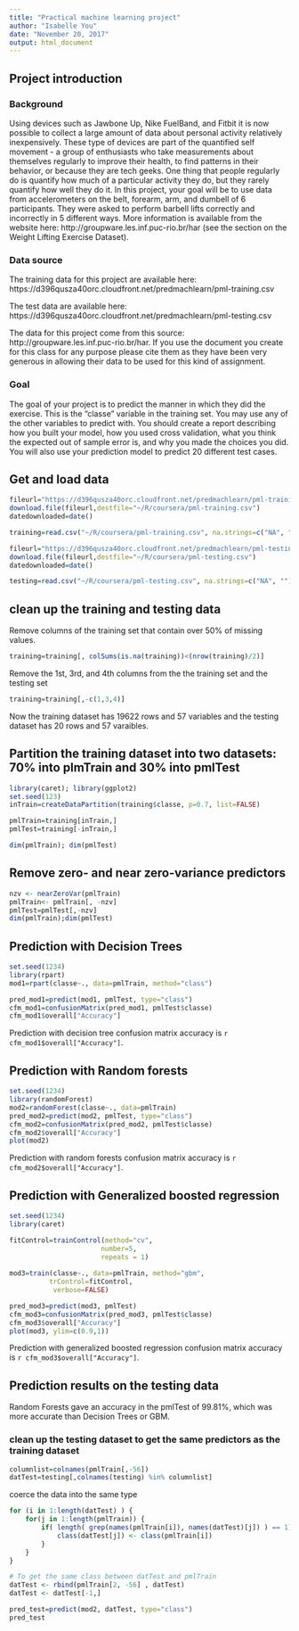 ---
title: "Practical machine learning project"
author: "Isabelle You"
date: "November 20, 2017"
output: html_document
---

## Project introduction

### Background
Using devices such as Jawbone Up, Nike FuelBand, and Fitbit it is now possible to collect a large amount of data about personal activity relatively inexpensively. These type of devices are part of the quantified self movement - a group of enthusiasts who take measurements about themselves regularly to improve their health, to find patterns in their behavior, or because they are tech geeks. One thing that people regularly do is quantify how much of a particular activity they do, but they rarely quantify how well they do it. In this project, your goal will be to use data from accelerometers on the belt, forearm, arm, and dumbell of 6 participants. They were asked to perform barbell lifts correctly and incorrectly in 5 different ways. More information is available from the website here: http://groupware.les.inf.puc-rio.br/har (see the section on the Weight Lifting Exercise Dataset).

### Data source

The training data for this project are available here: https://d396qusza40orc.cloudfront.net/predmachlearn/pml-training.csv

The test data are available here: https://d396qusza40orc.cloudfront.net/predmachlearn/pml-testing.csv

The data for this project come from this source: http://groupware.les.inf.puc-rio.br/har. If you use the document you create for this class for any purpose please cite them as they have been very generous in allowing their data to be used for this kind of assignment.

### Goal

The goal of your project is to predict the manner in which they did the exercise. This is the "classe" variable in the training set. You may use any of the other variables to predict with. You should create a report describing how you built your model, how you used cross validation, what you think the expected out of sample error is, and why you made the choices you did. You will also use your prediction model to predict 20 different test cases.

## Get and load data

```{r, warning=FALSE, echo=TRUE}

fileurl="https://d396qusza40orc.cloudfront.net/predmachlearn/pml-training.csv"
download.file(fileurl,destfile="~/R/coursera/pml-training.csv")
datedownloaded=date()

training=read.csv("~/R/coursera/pml-training.csv", na.strings=c("NA", ""))

fileurl="https://d396qusza40orc.cloudfront.net/predmachlearn/pml-testing.csv"
download.file(fileurl,destfile="~/R/coursera/pml-testing.csv")
datedownloaded=date()

testing=read.csv("~/R/coursera/pml-testing.csv", na.strings=c("NA", ""))
```

## clean up the training and testing data

Remove columns of the training set that contain over 50% of missing values.

```{r}
training=training[, colSums(is.na(training))<(nrow(training)/2)]
```
Remove the 1st, 3rd, and 4th columns from the the training set and the testing set

```{r}
training=training[,-c(1,3,4)]
```
Now the training dataset has 19622 rows and 57 variables and the testing dataset has 20 rows and 57 varaibles.



## Partition the training dataset into two datasets: 70% into plmTrain and 30% into pmlTest

```{r, warning=FALSE}
library(caret); library(ggplot2)
set.seed(123)
inTrain=createDataPartition(training$classe, p=0.7, list=FALSE)

pmlTrain=training[inTrain,]
pmlTest=training[-inTrain,]

dim(pmlTrain); dim(pmlTest)
```


## Remove zero- and near zero-variance predictors

```{r}
nzv <- nearZeroVar(pmlTrain)
pmlTrain<- pmlTrain[, -nzv]
pmlTest=pmlTest[,-nzv]
dim(pmlTrain);dim(pmlTest)
```
## Prediction with Decision Trees

```{r, warning=FALSE}
set.seed(1234)
library(rpart)
mod1=rpart(classe~., data=pmlTrain, method="class")

pred_mod1=predict(mod1, pmlTest, type="class")
cfm_mod1=confusionMatrix(pred_mod1, pmlTest$classe)
cfm_mod1$overall["Accuracy"]
```
Prediction with decision tree confusion matrix accuracy is `r cfm_mod1$overall["Accuracy"] `.

## Prediction with Random forests

```{r, warning=FALSE}
set.seed(1234)
library(randomForest)
mod2=randomForest(classe~., data=pmlTrain)
pred_mod2=predict(mod2, pmlTest, type="class")
cfm_mod2=confusionMatrix(pred_mod2, pmlTest$classe)
cfm_mod2$overall["Accuracy"]
plot(mod2)
```

Prediction with random forests confusion matrix accuracy is `r cfm_mod2$overall["Accuracy"] `.

## Prediction with Generalized boosted regression

```{r,warning=FALSE}
set.seed(1234)
library(caret)

fitControl=trainControl(method="cv",
                       number=5,
                       repeats = 1)
                       
mod3=train(classe~., data=pmlTrain, method="gbm",
          trControl=fitControl,
           verbose=FALSE)

pred_mod3=predict(mod3, pmlTest)
cfm_mod3=confusionMatrix(pred_mod3, pmlTest$classe)
cfm_mod3$overall["Accuracy"]
plot(mod3, ylim=c(0.9,1))
```
Prediction with generalized boosted regression confusion matrix accuracy is `r cfm_mod3$overall["Accuracy"] `.

## Prediction results on the testing data

Random Forests gave an accuracy in the pmlTest of 99.81%, which was more accurate than Decision Trees or GBM.

### clean up the testing dataset to get the same predictors as the training dataset

```{r}
columnlist=colnames(pmlTrain[,-56])
datTest=testing[,colnames(testing) %in% columnlist]

```
coerce the data into the same type

```{r}
for (i in 1:length(datTest) ) {
    for(j in 1:length(pmlTrain)) {
        if( length( grep(names(pmlTrain[i]), names(datTest)[j]) ) == 1)  {
            class(datTest[j]) <- class(pmlTrain[i])
        }      
    }      
}

# To get the same class between datTest and pmlTrain
datTest <- rbind(pmlTrain[2, -56] , datTest)
datTest <- datTest[-1,]
```

```{r}
pred_test=predict(mod2, datTest, type="class")
pred_test
```

